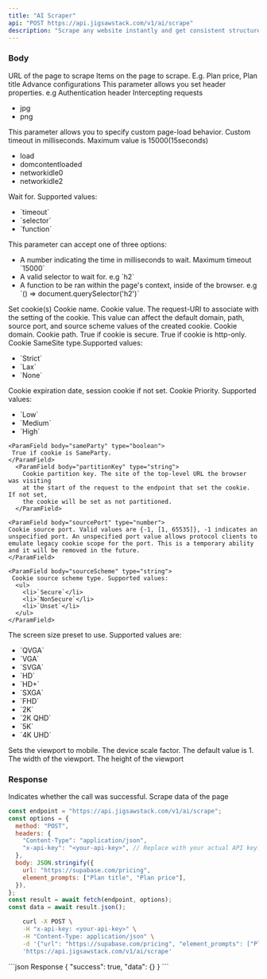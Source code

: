 ```yaml
---
title: "AI Scraper"
api: "POST https://api.jigsawstack.com/v1/ai/scrape"
description: "Scrape any website instantly and get consistent structured data in seconds without writing any css selector code"
---
```


### Body

<ParamField body="url" type="string" required>
  URL of the page to scrape
</ParamField>

<ParamField body="element_prompts" type="array<string>" required>
  Items on the page to scrape. E.g. Plan price, Plan title
</ParamField>

<ParamField body="advance_config" type="object">
  Advance configurations
  <Expandable title="property" defaultOpen="true">
    <ParamField body="console" type="boolean"></ParamField>
    <ParamField body="network" type="boolean"></ParamField>
    <ParamField body="cookies" type="boolean"></ParamField>
  </Expandable>
</ParamField>

<ParamField body="http_headers" type="object">
  This parameter allows you set header properties. e.g Authentication header
</ParamField>

<ParamField body="reject_request_pattern" type="array<string>">
  Intercepting requests
  <ul>
    <li>jpg</li>
    <li>png</li>
  </ul>
</ParamField>

<ParamField body="goto_options" type="object">
  This parameter allows you to specify custom page-load behavior.
  <Expandable title="property" defaultOpen="true">
    <ParamField body="timeout" type="number" default="15000">
      Custom timeout in milliseconds. Maximum value is 15000(15seconds)
    </ParamField>
    <ParamField body="wait_until" type="string" default="load">
      <ul>
        <li>load</li>
        <li>domcontentloaded</li>
        <li>networkidle0</li>
        <li>networkidle2</li>
      </ul>
    </ParamField>
  </Expandable>
</ParamField>

<ParamField body="wait_for" type="object">
  Wait for.
  <Expandable title="property">
    <ParamField body="mode" type="string">
      Supported values:
      <ul>
        <li>`timeout`</li>
        <li>`selector`</li>
        <li>`function`</li>
      </ul>
    </ParamField>
    <ParamField body="value" type="string|number">
      This parameter can accept one of three options:
      <ul>
        <li>
          A number indicating the time in milliseconds to wait. Maximum timeout
          `15000`
        </li>
        <li>A valid selector to wait for. e.g `h2`</li>
        <li>
          A function to be ran within the page's context, inside of the browser.
          e.g `() => document.querySelector('h2')`
        </li>
      </ul>
    </ParamField>
  </Expandable>
</ParamField>

<ParamField body="cookies" type="array<CookieParameter>">
  Set cookie(s)
    <Expandable title="CookieParameter" defaultOpen="true">
    <ParamField body="name" type="string" required>
     Cookie name.
    </ParamField>
    <ParamField body="value" type="string" required>
     Cookie value.
    </ParamField>
    <ParamField body="url" type="string">
     The request-URI to associate with the setting of the cookie. This value can affect the default domain, path, source port, and source scheme values of the created cookie.
    </ParamField>
    <ParamField body="domain" type="string">
     Cookie domain.
    </ParamField>
    <ParamField body="path" type="string">
     Cookie path.
    </ParamField>
     <ParamField body="secure" type="boolean">
      True if cookie is secure.
    </ParamField>
    <ParamField body="httpOnly" type="boolean">
      True if cookie is http-only.
    </ParamField>
     <ParamField body="sameSite" type="string">
     Cookie SameSite type.Supported values:
      <ul>
        <li>`Strict`</li>
        <li>`Lax`</li>
        <li>`None`</li>
      </ul>
    </ParamField>
     <ParamField body="expires" type="number">
    Cookie expiration date, session cookie if not set.
    </ParamField>
    <ParamField body="priority" type="string">
       Cookie Priority. Supported values:
     <ul>
        <li>`Low`</li>
        <li>`Medium`</li>
        <li>`High`</li>
      </ul>
    </ParamField>

    <ParamField body="sameParty" type="boolean">
     True if cookie is SameParty.
    </ParamField>
      <ParamField body="partitionKey" type="string">
        Cookie partition key. The site of the top-level URL the browser was visiting
        at the start of the request to the endpoint that set the cookie. If not set,
        the cookie will be set as not partitioned.
      </ParamField>

    <ParamField body="sourcePort" type="number">
    Cookie source port. Valid values are {-1, [1, 65535]}, -1 indicates an unspecified port. An unspecified port value allows protocol clients to emulate legacy cookie scope for the port. This is a temporary ability and it will be removed in the future.
    </ParamField>

    <ParamField body="sourceScheme" type="string">
     Cookie source scheme type. Supported values:
      <ul>
        <li>`Secure`</li>
        <li>`NonSecure`</li>
        <li>`Unset`</li>
      </ul>
    </ParamField>

  </Expandable>

</ParamField>

<ParamField body="size_preset" type="string">
  The screen size preset to use. Supported values are:
  <ul>
    <li>`QVGA`</li>
    <li>`VGA`</li>
    <li>`SVGA`</li>
    <li>`HD`</li>
    <li>`HD+`</li>
    <li>`SXGA`</li>
    <li>`FHD`</li>
    <li>`2K`</li>
    <li>`2K QHD`</li>
    <li>`5K`</li>
    <li>`4K UHD`</li>
  </ul>
</ParamField>

<ParamField body="is_mobile" type="boolean">
  Sets the viewport to mobile.
</ParamField>

<ParamField body="scale" type="number" initialValue="1" default="1">
  The device scale factor. The default value is 1.
</ParamField>

<ParamField body="width" type="number" default="1920">
  The width of the viewport.
</ParamField>

<ParamField body="height" type="number" default="1080">
  The height of the viewport
</ParamField>

<Snippet file="header.mdx" />

### Response

<ResponseField name="success" type="boolean">
  Indicates whether the call was successful.
</ResponseField>

<ResponseField name="data" type="json">
  Scrape data of the page
</ResponseField>

<RequestExample>

```javascript Node.js
const endpoint = "https://api.jigsawstack.com/v1/ai/scrape";
const options = {
  method: "POST",
  headers: {
    "Content-Type": "application/json",
    "x-api-key": "<your-api-key>", // Replace with your actual API key.
  },
  body: JSON.stringify({
    url: "https://supabase.com/pricing",
    element_prompts: ["Plan title", "Plan price"],
  }),
};
const result = await fetch(endpoint, options);
const data = await result.json();
```

```bash cURL
    curl -X POST \
    -H "x-api-key: <your-api-key>" \
    -H "Content-Type: application/json" \
    -d '{"url": "https://supabase.com/pricing", "element_prompts": ["Plan header", "Plan price"]}' \
    'https://api.jigsawstack.com/v1/ai/scrape'
```

</RequestExample>

<ResponseExample>
```json Response
{
  "success": true,
  "data": {}
}
```
</ResponseExample>
